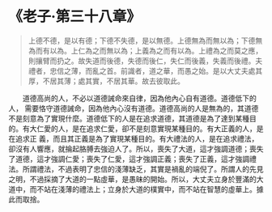 # 《老子·第三十八章》

> 上德不德，是以有德；下德不失德，是以無德。上德無為而無以為；下德無為而有以為。上仁為之而無以為；上義為之而有以為。上禮為之而莫之應，則攘臂而扔之。故失道而後德，失德而後仁，失仁而後義，失義而後禮。夫禮者，忠信之薄，而亂之首。前識者，道之華，而愚之始。是以大丈夫處其厚，不居其薄；處其實，不居其華。故去彼取此。

&emsp;&emsp;道德高尚的人，不必以道德誡命來自律，因為他內心自有道德。道德低下的人， 需要恪守道德誡命，因為他內心沒有道德。道德高尚的人是無為的，其道德不是刻意為了實現什麼。道德低下的人是在追求道德，其道德是為了達到某種目的。有大仁愛的人，是在追求仁愛，卻不是刻意實現某種目的。有大正義的人，是在追求正 義，而且其正義是為了實現某種目的。有大禮法的人，是在追求禮法，卻沒有人響應，就掄起胳膊去強迫人了。所以，喪失了大道，這才強調道德；喪失了道德，這才強調仁愛；喪失了仁愛，這才強調正義；喪失了正義，這才強調禮法。所謂禮法，不過表明了忠信的淺薄缺乏，其實是禍亂的端倪了。所謂人的先見之明，不過採摘了大道的一點虛華，是愚昧的開始。所以，大丈夫立身於豐滿的大道中，而不站在淺薄的禮法上；立身於大道的樸實中，而不站在智慧的虛華上。據此而取捨。
